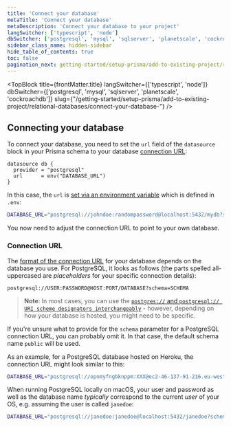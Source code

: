 ```yaml
---
title: 'Connect your database'
metaTitle: 'Connect your database'
metaDescription: 'Connect your database to your project'
langSwitcher: ['typescript', 'node']
dbSwitcher: ['postgresql', 'mysql', 'sqlserver', 'planetscale', 'cockroachdb']
sidebar_class_name: hidden-sidebar
hide_table_of_contents: true
toc: false
pagination_next: getting-started/setup-prisma/add-to-existing-project/relational-databases/introspection-node-postgresql
---
```



<TopBlock
  title={frontMatter.title}
  langSwitcher={['typescript', 'node']}
  dbSwitcher={['postgresql', 'mysql', 'sqlserver', 'planetscale', 'cockroachdb']}
  slug={"/getting-started/setup-prisma/add-to-existing-project/relational-databases/connect-your-database-"}
 />
## Connecting your database

To connect your database, you need to set the `url` field of the `datasource` block in your Prisma schema to your database [connection URL](/orm/reference/connection-urls):

```prisma file=prisma/schema.prisma showLineNumbers
datasource db {
  provider = "postgresql"
  url      = env("DATABASE_URL")
}
```

In this case, the `url` is [set via an environment variable](/orm/more/development-environment/environment-variables) which is defined in `.env`:

```bash file=.env
DATABASE_URL="postgresql://johndoe:randompassword@localhost:5432/mydb?schema=public"
```

You now need to adjust the connection URL to point to your own database.

<h3 id="connection-url">Connection URL</h3>

The [format of the connection URL](/orm/reference/connection-urls) for your database depends on the database you use. For PostgreSQL, it looks as follows (the parts spelled all-uppercased are _placeholders_ for your specific connection details):

```no-lines
postgresql://USER:PASSWORD@HOST:PORT/DATABASE?schema=SCHEMA
```

> **Note**: In most cases, you can use the [`postgres://` and `postgresql:// URI scheme designators interchangeably`](https://www.postgresql.org/docs/10/libpq-connect.html#id-1.7.3.8.3.6) - however, depending on how your database is hosted, you might need to be specific.

If you're unsure what to provide for the `schema` parameter for a PostgreSQL connection URL, you can probably omit it. In that case, the default schema name `public` will be used.

As an example, for a PostgreSQL database hosted on Heroku, the connection URL might look similar to this:

```bash file=.env
DATABASE_URL="postgresql://opnmyfngbknppm:XXX@ec2-46-137-91-216.eu-west-1.compute.amazonaws.com:5432/d50rgmkqi2ipus?schema=hello-prisma"
```

When running PostgreSQL locally on macOS, your user and password as well as the database name _typically_ correspond to the current _user_ of your OS, e.g. assuming the user is called `janedoe`:

```bash file=.env
DATABASE_URL="postgresql://janedoe:janedoe@localhost:5432/janedoe?schema=hello-prisma"
```
